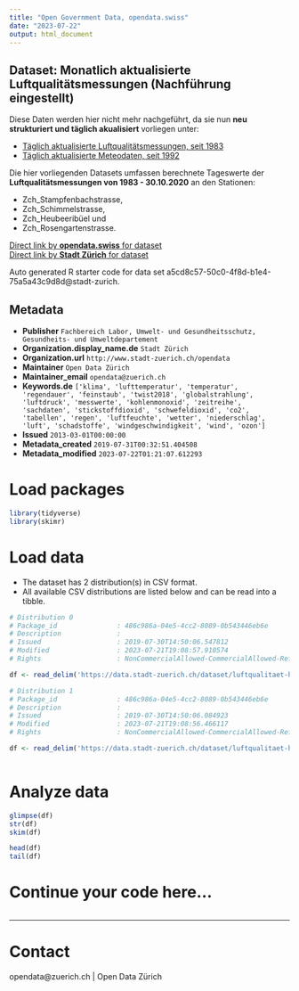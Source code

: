 ```yaml
---
title: "Open Government Data, opendata.swiss"
date: "2023-07-22"
output: html_document
---
```


## Dataset: Monatlich aktualisierte Luftqualitätsmessungen (Nachführung eingestellt)

Diese Daten werden hier nicht mehr nachgeführt, da sie nun **neu strukturiert und täglich akualisiert** vorliegen unter:

- [Täglich aktualisierte Luftqualitätsmessungen, seit 1983](https://data.stadt-zuerich.ch/dataset/ugz_luftschadstoffmessung_tageswerte)
- [Täglich aktualisierte Meteodaten, seit 1992](https://data.stadt-zuerich.ch/dataset/ugz_meteodaten_tagesmittelwerte)

Die hier vorliegenden Datasets umfassen berechnete Tageswerte der **Luftqualitätsmessungen von 1983 - 30.10.2020** an den Stationen: 

- Zch_Stampfenbachstrasse, 
- Zch_Schimmelstrasse, 
- Zch_Heubeeribüel und 
- Zch_Rosengartenstrasse.

[Direct link by **opendata.swiss** for dataset](https://opendata.swiss/de/dataset/monatlich-aktualisierte-luftqualitatsmessungen1)<br>
[Direct link by **Stadt Zürich** for dataset](https://data.stadt-zuerich.ch/dataset/luftqualitaet-historisierte-messungen)

Auto generated R starter code for data set a5cd8c57-50c0-4f8d-b1e4-75a5a43c9d8d@stadt-zurich.

## Metadata

- **Publisher** `Fachbereich Labor, Umwelt- und Gesundheitsschutz, Gesundheits- und Umweltdepartement`
- **Organization.display_name.de** `Stadt Zürich`
- **Organization.url** `http://www.stadt-zuerich.ch/opendata`
- **Maintainer** `Open Data Zürich`
- **Maintainer_email** `opendata@zuerich.ch`
- **Keywords.de** `['klima', 'lufttemperatur', 'temperatur', 'regendauer', 'feinstaub', 'twist2018', 'globalstrahlung', 'luftdruck', 'messwerte', 'kohlenmonoxid', 'zeitreihe', 'sachdaten', 'stickstoffdioxid', 'schwefeldioxid', 'co2', 'tabellen', 'regen', 'luftfeuchte', 'wetter', 'niederschlag', 'luft', 'schadstoffe', 'windgeschwindigkeit', 'wind', 'ozon']`
- **Issued** `2013-03-01T00:00:00`
- **Metadata_created** `2019-07-31T00:32:51.404508`
- **Metadata_modified** `2023-07-22T01:21:07.612293`


# Load packages

```r

library(tidyverse)
library(skimr)

```

# Load data

-   The dataset has 2 distribution(s) in CSV format.
-   All available CSV distributions are listed below and can be read into a tibble.

```r

# Distribution 0
# Package_id               : 486c986a-04e5-4cc2-8089-0b543446eb6e
# Description              : 
# Issued                   : 2019-07-30T14:50:06.547812
# Modified                 : 2023-07-21T19:08:57.910574
# Rights                   : NonCommercialAllowed-CommercialAllowed-ReferenceNotRequired

df <- read_delim('https://data.stadt-zuerich.ch/dataset/luftqualitaet-historisierte-messungen/download/ugz_luftqualitaetsmessungen_1983-2011.csv')

# Distribution 1
# Package_id               : 486c986a-04e5-4cc2-8089-0b543446eb6e
# Description              : 
# Issued                   : 2019-07-30T14:50:06.084923
# Modified                 : 2023-07-21T19:08:56.466117
# Rights                   : NonCommercialAllowed-CommercialAllowed-ReferenceNotRequired

df <- read_delim('https://data.stadt-zuerich.ch/dataset/luftqualitaet-historisierte-messungen/download/ugz_luftqualitaetsmessung_seit-2012.csv')



```

# Analyze data

```r

glimpse(df)
str(df)
skim(df)

head(df)
tail(df)

```

# Continue your code here...

```r

```

------------------------------------------------------------------------

# Contact

opendata@zuerich.ch | Open Data Zürich
